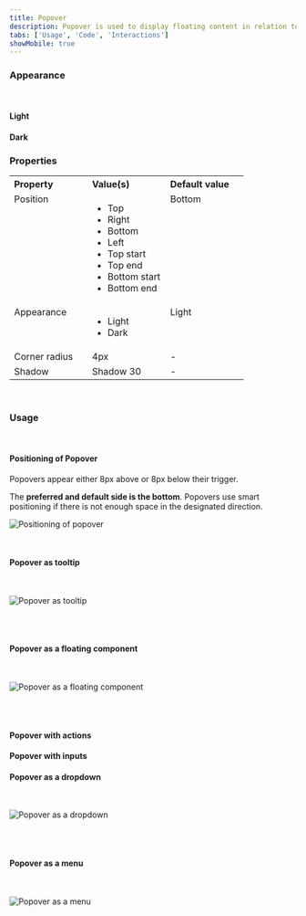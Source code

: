 ```yaml
---
title: Popover
description: Popover is used to display floating content in relation to a trigger, usually a button or link.
tabs: ['Usage', 'Code', 'Interactions']
showMobile: true
---
```


### Appearance

<br/>

#### Light

<Preview name='popover-light-popover'/> 

#### Dark

<Preview name='popover-dark-popover'/> 

### Properties
<table style="width: 100%">
  <tr>
    <th style="width:33%; text-align: left;">Property</th>
    <th style="width:33%; text-align: left;">Value(s)</th>
    <th style="width:33%; text-align: left;">Default value</th>
  </tr>
  <tr style="vertical-align: top">
    <td>Position</td>
    <td>
      <ul>
          <li>Top</li>
          <li>Right</li>
          <li>Bottom</li>
          <li>Left</li>
          <li>Top start</li>
          <li>Top end</li>
          <li>Bottom start</li>
          <li>Bottom end</li>
      </ul>
    </td>
    <td>Bottom</td>
  </tr>
  <tr style="vertical-align: top">
    <td>Appearance</td>
    <td>
        <ul>
            <li>Light</li>
            <li>Dark</li>
        </ul>
    </td>
    <td>Light</td>
  </tr>
  <tr style="vertical-align: top">
    <td>Corner radius</td>
    <td>4px</td>
    <td>-</td>
  </tr>
  <tr style="vertical-align: top">
    <td>Shadow</td>
    <td>Shadow 30</td>
    <td>-</td>
  </tr>
</table>
<br/>

### Usage

<br/>

#### Positioning of Popover

Popovers appear either 8px above or 8px below their trigger.

The **preferred and default side is the bottom**. Popovers use smart positioning if there is not enough space in the designated direction.

![Positioning of popover](./images/popover-1.png)

<br/>

#### Popover as tooltip

<br/>

![Popover as tooltip](./images/popover-2.png)

<br/>
<br/>

#### Popover as a floating component

<br/>

![Popover as a floating component](./images/popover-3.png)

<br/>
<br/>

#### Popover with actions

<Preview name='popover-popover-with-action'/> 

#### Popover with inputs

<Preview name='popover-popover-with-input'/>  

#### Popover as a dropdown

<br/>

![Popover as a dropdown](./images/popover-6.png)

<br/>
<br/>

#### Popover as a menu

<br/>

![Popover as a menu](./images/popover-7.png)

<br/>
<br/>
